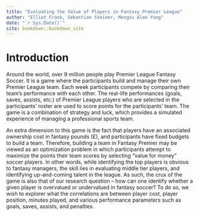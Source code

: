 ```yaml
--- 
title: "Evaluating the Value of Players in Fantasy Premier League"
author: "Elliot Frank, Sebastian Steiner, Mengsu Alan Yang"
date: "`r Sys.Date()`"
site: bookdown::bookdown_site
---
```


# Introduction
Around the world, over 9 million people play Premier League Fantasy Soccer. It is a game where the participants build and manage their own Premier League team. Each week participants compete by comparing their team's performance with each other. The real-life performances (goals, saves, assists, etc.) of Premier League players who are selected in the participants' roster are used to score points for the participants' team. The game is a combination of strategy and luck, which provides a simulated experience of managing a professional sports team.


An extra dimension to this game is the fact that players have an associated ownership cost in fantasy pounds (£), and participants have fixed budgets to build a team. Therefore, building a team in Fantasy Premier may be viewed as an optimization problem in which participants attempt to maximize the points their team scores by selecting "value for money" soccer players. In other words, while identifying the top players is obvious to fantasy managers, the skill lies in evaluating middle tier players, and identifying up-and-coming talent in the league. As such, the crux of the game is also that of our research question – how can one identify whether a given player is overvalued or undervalued in fantasy soccer? To do so, we wish to explorer what the correlations are between player cost, player position, minutes played, and various performance parameters such as goals, saves, assists, and penalties.
